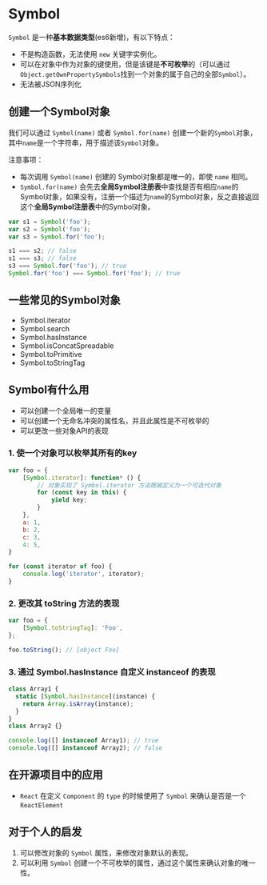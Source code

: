 # Symbol

`Symbol` 是一种**基本数据类型**(es6新增)，有以下特点：
- 不是构造函数，无法使用 `new` 关键字实例化。
- 可以在对象中作为对象的键使用，但是该键是**不可枚举**的（可以通过`Object.getOwnPropertySymbols`找到一个对象的属于自己的全部`Symbol`）。
- 无法被JSON序列化

## 创建一个Symbol对象
我们可以通过 `Symbol(name)` 或者 `Symbol.for(name)` 创建一个新的`Symbol`对象，其中`name`是一个字符串，用于描述该`Symbol`对象。

注意事项：
- 每次调用 `Symbol(name)` 创建的 Symbol对象都是唯一的，即使 `name` 相同。
- `Symbol.for(name)` 会先去**全局Symbol注册表**中查找是否有相应`name`的Symbol对象，如果没有，注册一个描述为`name`的Symbol对象，反之直接返回这个**全局Symbol注册表**中的Symbol对象。

```js
var s1 = Symbol('foo');
var s2 = Symbol('foo');
var s3 = Symbol.for('foo');

s1 === s2; // false
s1 === s3; // false
s3 === Symbol.for('foo'); // true
Symbol.for('foo') === Symbol.for('foo'); // true
```

## 一些常见的Symbol对象
- Symbol.iterator
- Symbol.search
- Symbol.hasInstance
- Symbol.isConcatSpreadable
- Symbol.toPrimitive
- Symbol.toStringTag

## Symbol有什么用
- 可以创建一个全局唯一的变量
- 可以创建一个无命名冲突的属性名，并且此属性是不可枚举的
- 可以更改一些对象API的表现

### 1. 使一个对象可以枚举其所有的key
```js
var foo = {
    [Symbol.iterator]: function* () {
        // 对象实现了 Symbol.iterator 方法既被定义为一个可迭代对象
        for (const key in this) {
            yield key;
        }
    },
    a: 1,
    b: 2,
    c: 3,
    4: 5,
}

for (const iterator of foo) {
    console.log('iterator', iterator);
}
```

### 2. 更改其 toString 方法的表现
```js
var foo = {
    [Symbol.toStringTag]: 'Foo',
};

foo.toString(); // [object Foo]
```

### 3. 通过 Symbol.hasInstance 自定义 instanceof 的表现
```js
class Array1 {
  static [Symbol.hasInstance](instance) {
    return Array.isArray(instance);
  }
}
class Array2 {}

console.log([] instanceof Array1); // true
console.log([] instanceof Array2); // false
```

## 在开源项目中的应用
- `React` 在定义 `Component` 的 `type` 的时候使用了 `Symbol` 来确认是否是一个 `ReactElement`

## 对于个人的启发
1. 可以修改对象的 `Symbol` 属性，来修改对象默认的表现。
2. 可以利用 `Symbol` 创建一个不可枚举的属性，通过这个属性来确认对象的唯一性。
